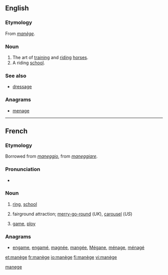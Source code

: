 ==English==

===Etymology===
From {{etyl|fr}} ''[[#French|manège]]''.

===Noun===
{{en-noun|-}}

# The art of [[training]] and [[riding]] [[horse]]s.
# A riding [[school]].

===See also===
* [[dressage]]

===Anagrams===
* [[menage#English|menage]]

[[Category:English terms spelled with È|manege]]

----

==French==

===Etymology===
Borrowed from {{etyl|it|fr}} ''[[maneggio]]'', from ''[[maneggiare]]''.

===Pronunciation===
* {{IPA|/manɛʒ/|lang=fr}}

===Noun===
{{fr-noun|m|sort=manege}}

# {{context|horse riding|lang=fr}} [[ring]], [[school]]
# fairground attraction; [[merry-go-round]] (''UK''), [[carousel]] (''US'')
# {{figuratively|lang=fr}} [[game]], [[ploy]]

===Anagrams===
* [[engame#French|engame]], [[engamé#French|engamé]], [[magnée#French|magnée]], [[mangée#French|mangée]], [[Mégane#French|Mégane]], [[ménage#French|ménage]], [[ménagé#French|ménagé]]

[[et:manège]]
[[fr:manège]]
[[io:manège]]
[[fi:manège]]
[[vi:manège]]